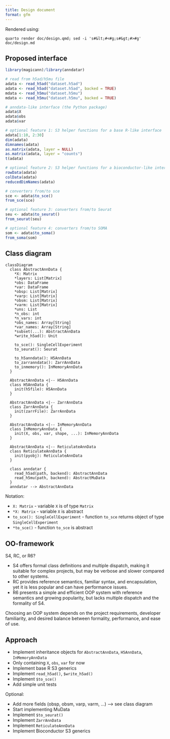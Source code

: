 ```yaml
---
title: Design document
format: gfm
---
```


:::{.content-hidden}
Rendered using:
```
quarto render doc/design.qmd; sed -i 's#&lt;#<#g;s#&gt;#>#g' doc/design.md
```
:::

## Proposed interface

```r
library(magicann)/library(anndatar)

# read from h5ad/h5mu file
adata <- read_h5ad("dataset.h5ad")
adata <- read_h5ad("dataset.h5ad", backed = TRUE)
mdata <- read_h5mu("dataset.h5mu")
mdata <- read_h5mu("dataset.h5mu", backed = TRUE)

# anndata-like interface (the Python package)
adata$X
adata$obs
adata$var

# optional feature 1: S3 helper functions for a base R-like interface
adata[1:10, 2:30]
dim(adata)
dimnames(adata)
as.matrix(adata, layer = NULL)
as.matrix(adata, layer = "counts")
t(adata)

# optional feature 2: S3 helper functions for a bioconductor-like interface
rowData(adata)
colData(adata)
reducedDimNames(adata)

# converters from/to sce
sce <- adata$to_sce()
from_sce(sce)

# optional feature 3: converters from/to Seurat
seu <- adata$to_seurat()
from_seurat(seu)

# optional feature 4: converters from/to SOMA
som <- adata$to_soma()
from_soma(som)
```

## Class diagram

```mermaid
classDiagram
  class AbstractAnnData {
    *X: Matrix
    *layers: List[Matrix]
    *obs: DataFrame
    *var: DataFrame
    *obsp: List[Matrix]
    *varp: List[Matrix]
    *obsm: List[Matrix]
    *varm: List[Matrix]
    *uns: List
    *n_obs: int
    *n_vars: int
    *obs_names: Array[String]
    *var_names: Array[String]
    *subset(...): AbstractAnnData
    *write_h5ad(): Unit

    to_sce(): SingleCellExperiment
    to_seurat(): Seurat

    to_h5anndata(): H5AnnData
    to_zarranndata(): ZarrAnnData
    to_inmemory(): InMemoryAnnData
  }

  AbstractAnnData <|-- H5AnnData
  class H5AnnData {
    init(h5file): H5AnnData
  }

  AbstractAnnData <|-- ZarrAnnData
  class ZarrAnnData {
    init(zarrFile): ZarrAnnData
  }

  AbstractAnnData <|-- InMemoryAnnData
  class InMemoryAnnData {
    init(X, obs, var, shape, ...): InMemoryAnnData
  }

  AbstractAnnData <|-- ReticulateAnnData
  class ReticulateAnnData {
    init(pyobj): ReticulateAnnData
  }

  class anndatar {
    read_h5ad(path, backend): AbstractAnnData
    read_h5mu(path, backend): AbstractMuData
  }
  anndatar --> AbstractAnnData
```

Notation:

  - `X: Matrix` - variable `X` is of type `Matrix`
  - `*X: Matrix` - variable `X` is abstract
  - `to_sce(): SingleCellExperiment` - function `to_sce` returns object of type `SingleCellExperiment`
  - `*to_sce()` - function `to_sce` is abstract

## OO-framework

S4, RC, or R6?

- S4 offers formal class definitions and multiple dispatch, making it suitable for complex projects, but may be verbose and slower compared to other systems.
- RC provides reference semantics, familiar syntax, and encapsulation, yet it is less popular and can have performance issues. 
- R6 presents a simple and efficient OOP system with reference semantics and growing popularity, but lacks multiple dispatch and the formality of S4. 

Choosing an OOP system depends on the project requirements, developer familiarity, and desired balance between formality, performance, and ease of use.

## Approach

* Implement inheritance objects for `AbstractAnnData`, `H5AnnData`, `InMemoryAnnData`
* Only containing `X`, `obs`, `var` for now
* Implement base R S3 generics
* Implement `read_h5ad()`, `$write_h5ad()`
* Implement `$to_sce()`
* Add simple unit tests

Optional:

* Add more fields (obsp, obsm, varp, varm, ...) --> see class diagram
* Start implementing MuData
* Implement `$to_seurat()`
* Implement `ZarrAnnData`
* Implement `ReticulateAnnData`
* Implement Bioconductor S3 generics
